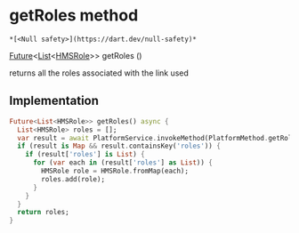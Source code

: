 # getRoles method

    *[<Null safety>](https://dart.dev/null-safety)*

[Future](https://api.flutter.dev/flutter/dart-async/Future-class.html)&lt;[List](https://api.flutter.dev/flutter/dart-core/List-class.html)&lt;[HMSRole](../../hmssdk_flutter/HMSRole-class)>> getRoles
()

<p>returns all the roles associated with the link used</p>

## Implementation

```dart
Future<List<HMSRole>> getRoles() async {
  List<HMSRole> roles = [];
  var result = await PlatformService.invokeMethod(PlatformMethod.getRoles);
  if (result is Map && result.containsKey('roles')) {
    if (result['roles'] is List) {
      for (var each in (result['roles'] as List)) {
        HMSRole role = HMSRole.fromMap(each);
        roles.add(role);
      }
    }
  }
  return roles;
}
```
